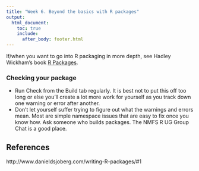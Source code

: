 ```yaml
---
title: "Week 6. Beyond the basics with R packages"
output:
  html_document:
    toc: true
    include:
      after_body: footer.html
---
```


If/when you want to go into R packaging in more depth, see Hadley Wickham's book [R Packages](http://r-pkgs.had.co.nz/).


### Checking your package

* Run Check from the Build tab regularly. It is best not to put this off too long or else you'll create a lot more work for yourself as you track down one warning or error after another.
* Don't let yourself suffer trying to figure out what the warnings and errors mean. Most are simple namespace issues that are easy to fix once you know how. Ask someone who builds packages. The NMFS R UG Group Chat is a good place. 

## References

http://www.danieldsjoberg.com/writing-R-packages/#1
